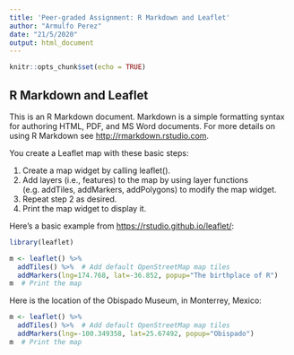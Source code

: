 ```yaml
---
title: 'Peer-graded Assignment: R Markdown and Leaflet'
author: "Armulfo Perez"
date: "21/5/2020"
output: html_document
---
```


```r
knitr::opts_chunk$set(echo = TRUE)
```

## R Markdown and Leaflet

This is an R Markdown document. Markdown is a simple formatting syntax for authoring HTML, PDF, and MS Word documents. For more details on using R Markdown see <http://rmarkdown.rstudio.com>.

You create a Leaflet map with these basic steps:

1. Create a map widget by calling leaflet().
2. Add layers (i.e., features) to the map by using layer functions (e.g. addTiles, addMarkers, addPolygons) to modify the map widget.
3. Repeat step 2 as desired.
4. Print the map widget to display it.

Here’s a basic example from <https://rstudio.github.io/leaflet/>:

```r
library(leaflet)

m <- leaflet() %>%
  addTiles() %>%  # Add default OpenStreetMap map tiles
  addMarkers(lng=174.768, lat=-36.852, popup="The birthplace of R")
m  # Print the map
```


Here is the location of the Obispado Museum, in Monterrey, Mexico:

```r

m <- leaflet() %>%
  addTiles() %>%  # Add default OpenStreetMap map tiles
  addMarkers(lng=-100.349358, lat=25.67492, popup="Obispado")
m  # Print the map

```